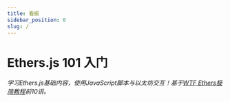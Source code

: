 ```yaml
---
title: 看板
sidebar_position: 0
slug: /
---
```


# Ethers.js 101 入门

*学习Ethers.js基础内容，使用JavaScript脚本与以太坊交互！基于[WTF Ethers极简教程](https://github.com/WTFAcademy/WTF-Ethers)前10讲。*

